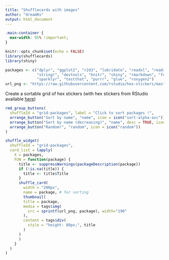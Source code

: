 ```yaml
---
title: "Shufflecards with images"
author: "dreamRs"
output: html_document
---
```


<!-- custom CSS to make the document full width -->
```css
.main-container {
  max-width: 95% !important;
}
```


```r
knitr::opts_chunk$set(echo = FALSE)
library(shufflecards)
library(shiny)

packages <- c("dplyr", "ggplot2", "r2d3", "lubridate", "readxl", "readr",
              "stringr", "devtools", "knitr", "shiny", "rmarkdown", "feather",
              "sparklyr", "testthat", "purrr", "glue", "roxygen2")
url_png <- "https://raw.githubusercontent.com/rstudio/hex-stickers/master/PNG/%s.png"
```

Create a sortable grid of hex stickers (with hex stickers from RStudio available [here](https://github.com/rstudio/hex-stickers))

<!-- sorting buttons -->
```r
rmd_group_buttons(
  shuffleId = "grid-packages", label = "Click to sort packages !",
  arrange_button("Sort by name", "name", icon = icon("sort-alpha-asc")),
  arrange_button("Sort by name (decreasing)", "name", desc = TRUE, icon = icon("sort-alpha-desc")),
  arrange_button("Random!", "random", icon = icon("random"))
)
```


<!-- shuffle grid layout -->
```r
shuffle_widget(
  shuffleId = "grid-packages",
  card_list = lapply(
    X = packages,
    FUN = function(package) {
      title <- suppressWarnings(packageDescription(package))
      if (!is.na(title)) {
        title <- title$Title
      }
      shuffle_card(
        width = "200px",
        name = package, # for sorting
        thumbnail(
        title = package,
        media = tags$img(
          src = sprintf(url_png, package), width="190"
        ),
        content = tags$div(
          style = "height: 80px;", title
        )
      )
      )
    }
  )
)
```
